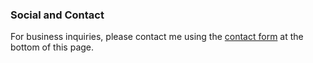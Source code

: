### Social and Contact

For business inquiries, please contact me using the [contact form](/#contact) at the bottom of this page.